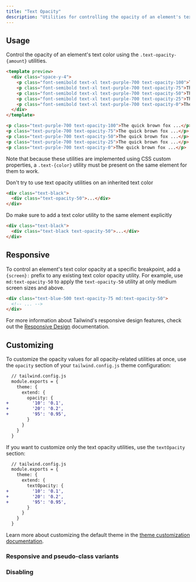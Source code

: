 ```yaml
---
title: "Text Opacity"
description: "Utilities for controlling the opacity of an element's text color."
---
```




## Usage

Control the opacity of an element's text color using the `.text-opacity-{amount}` utilities.

```html
<template preview>
  <div class="space-y-4">
    <p class="font-semibold text-xl text-purple-700 text-opacity-100">The quick brown fox jumped over the lazy dog.</p>
    <p class="font-semibold text-xl text-purple-700 text-opacity-75">The quick brown fox jumped over the lazy dog.</p>
    <p class="font-semibold text-xl text-purple-700 text-opacity-50">The quick brown fox jumped over the lazy dog.</p>
    <p class="font-semibold text-xl text-purple-700 text-opacity-25">The quick brown fox jumped over the lazy dog.</p>
    <p class="font-semibold text-xl text-purple-700 text-opacity-0">The quick brown fox jumped over the lazy dog.</p>
  </div>
</template>

<p class="text-purple-700 text-opacity-100">The quick brown fox ...</p>
<p class="text-purple-700 text-opacity-75">The quick brown fox ...</p>
<p class="text-purple-700 text-opacity-50">The quick brown fox ...</p>
<p class="text-purple-700 text-opacity-25">The quick brown fox ...</p>
<p class="text-purple-700 text-opacity-0">The quick brown fox ...</p>
```

Note that because these utilities are implemented using CSS custom properties, a `.text-{color}` utility must be present on the same element for them to work.

<TipBad>Don't try to use text opacity utilities on an inherited text color</TipBad>

```html
<div class="text-black">
  <div class="text-opacity-50">...</div>
</div>
```

<TipGood>Do make sure to add a text color utility to the same element explicitly</TipGood>

```html
<div class="text-black">
  <div class="text-black text-opacity-50">...</div>
</div>
```

## Responsive

To control an element's text color opacity at a specific breakpoint, add a `{screen}:` prefix to any existing text color opacity utility. For example, use `md:text-opacity-50` to apply the `text-opacity-50` utility at only medium screen sizes and above.

```html
<div class="text-blue-500 text-opacity-75 md:text-opacity-50">
  <!-- ... -->
</div>
```

For more information about Tailwind's responsive design features, check out the [Responsive Design](/docs/responsive-design) documentation.

## Customizing

To customize the opacity values for all opacity-related utilities at once, use the `opacity` section of your `tailwind.config.js` theme configuration:

```diff
  // tailwind.config.js
  module.exports = {
    theme: {
      extend: {
        opacity: {
+         '10': '0.1',
+         '20': '0.2',
+         '95': '0.95',
        }
      }
    }
  }
```

If you want to customize only the text opacity utilities, use the `textOpacity` section:

```diff
  // tailwind.config.js
  module.exports = {
    theme: {
      extend: {
        textOpacity: {
+         '10': '0.1',
+         '20': '0.2',
+         '95': '0.95',
        }
      }
    }
  }
```

Learn more about customizing the default theme in the [theme customization documentation](/docs/theme#customizing-the-default-theme).

### Responsive and pseudo-class variants

<Variants plugin="textOpacity" />

### Disabling

<Disabling plugin="textOpacity" />
